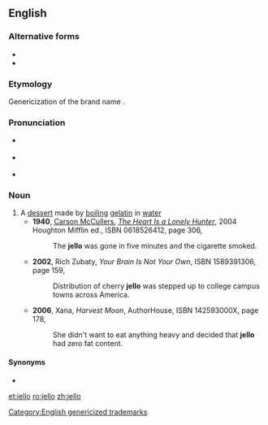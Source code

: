 {{also|Jello|jellõ|Jell-O}}
==English==
{{wikipedia|gelatin dessert}}

===Alternative forms===
* {{l|en|Jell-O}}
* {{l|en|Jello}}

===Etymology===
{{PIE root|en|gel}}
Genericization of the brand name {{w|Jell-O}}.

===Pronunciation===
* {{a|GA}} {{IPA|/ˈdʒɛloʊ/|lang=en}}
* {{a|RP}} {{IPA|/ˈdʒɛləʊ/|lang=en}}
* {{rhymes|ɛləʊ|lang=en}}

===Noun===
{{en-noun|-|s}}

# A [[dessert]] made by [[boil]]ing [[gelatin]] in [[water]]
#* '''1940''', [[w:Carson McCullers|Carson McCullers]], ''[[w:The Heart Is a Lonely Hunter|The Heart Is a Lonely Hunter]]'', 2004 Houghton Mifflin ed., ISBN 0618526412, page 306,
#*: The '''jello''' was gone in five minutes and the cigarette smoked.
#* '''2002''', Rich Zubaty, ''Your Brain Is Not Your Own'', ISBN 1589391306, page 159,
#*: Distribution of cherry '''jello''' was stepped up to college campus towns across America.
#* '''2006''', Xana, ''Harvest Moon'', AuthorHouse, ISBN 142593000X, page 178,
#*: She didn't want to eat anything heavy and decided that '''jello''' had zero fat content.

====Synonyms====
* {{l|en|jelly}}

[[Category:English genericized trademarks]]

[[et:jello]]
[[ro:jello]]
[[zh:jello]]